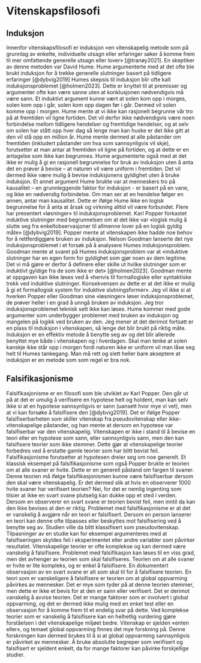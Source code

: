 # Vitenskapsfilosofi

## Induksjon

Innenfor vitenskapsfilosofi er induksjon «en vitenskapelig metode som på grunnlag av enkelte, individuelle utsagn eller erfaringer søker å komme frem til mer omfattende generelle utsagn eller lover» [@tranøy2021]. En skeptiker av denne metoden var David Hume. Hume argumenterte med at det ofte ble brukt induksjon for å trekke generelle slutninger basert på tidligere erfaringer [@dybvig2019] Humes skepsis til induksjon blir ofte kalt induksjonsproblemet [@holmen2023]. Dette er knyttet til at premisser og argumenter ofte kan være sanne uten at konklusjonen nødvendigvis må være sann. Et induktivt argument kunne vært at solen kom opp i morges, solen kom opp i går, solen kom opp dagen før i går. Dermed vil solen komme opp i morgen. Hume mente at vi ikke kan rasjonelt begrunne vår tro på at fremtiden vil ligne fortiden. Det vil derfor ikke nødvendigvis være noen forbindelse mellom tidligere hendelser og fremtidige hendelser, og at selv om solen har stått opp hver dag så lenge man kan huske er det ikke gitt at den vil stå opp en million år. Hume mente dermed at alle påstander om fremtiden (inkludert påstander om hva som sannsynligvis vil skje), forutsetter at man antar at fremtiden vil ligne på fortiden, og at dette er en antagelse som ikke kan begrunnes. Hume argumenterte også med at det ikke er mulig å gi en rasjonell begrunnelse for bruk av induksjon uten å anta det en prøver å bevise -- at naturen vil være uniform i fremtiden. Det vil dermed ikke være mulig å bevise induksjonens gyldighet uten å bruke induksjon. Et annet argument Hume brukte var at menneskers tro på kausalitet -- en grunnleggende faktor for induksjon - er basert på en vane, og ikke en nødvendig forbindelse. Om man ser at en hendelse følger en annen, antar man kausalitet. Dette er ifølge Hume ikke en logisk begrunnelse for å anta at årsak og virkning alltid vil være forbundet. Flere har presentert «løsninger» til induksjonsproblemet. Karl Popper forkastet induktive slutninger med begrunnelsen om at det ikke var «logisk mulig å slutte seg fra enkeltobservasjoner til allmenne lover på en logisk gyldig måte» [@dybvig2019]. Popper mente at vitenskapen ikke hadde noe behov for å rettferdiggjøre bruken av induksjon. Nelson Goodman lanserte det nye induksjonsproblemet i et forsøk på å analysere Humes induksjonsproblem. Goodman mente at svaret på Humes induksjonsproblem var at «induktive slutninger har en egen form for gyldighet som gjør noen av dem legitime. Det vi må gjøre er derfor å definere eller skille ut hvilke slutninger som er induktivt gyldige fra de som ikke er det» [@holmen2023]. Goodman mente at oppgaven kan ikke løses ved å «henvis til formallogiske eller syntaktiske trekk ved induktive slutninger. Konsekvensen av dette er at det ikke er mulig å gi et formallogisk system for induktive slutningsformer». Jeg vil ikke si at hverken Popper eller Goodman sine «løsninger» løser induksjonsproblemet, de prøver heller i en grad å unngå bruken av induksjon. Jeg tror induksjonsproblemet teknisk sett ikke kan løses. Hume kommer med gode argumenter som underbygger problemet med bruken av induksjon og mangelen på logikk ved bruken av den. Jeg mener at det derimot fortsatt er en plass til induksjon i vitenskapen, så lenge det blir brukt på riktig måte. Induksjon er en effektiv metode å benytte seg av og det blir allerede benyttet mye både i vitenskapen og i hverdagen. Skal man tenke at solen kanskje ikke står opp i morgen fordi naturen ikke er uniform vil man låse seg helt til Humes tankegang. Man må rett og slett heller bare akseptere at induksjon er en metode som som regel er bra nok.

## Falsifikasjonisme

Falsifikasjonisme er en filosofi som ble utviklet av Karl Popper. Den går ut på at det er umulig å verifisere en hypotese helt og holdent, man kan selv ikke si at en hypotese sannsynligvis er sann (uansett hvor mye vi vet), men at vi kan forsøke å falsifisere den [@dybvig2019]. Det er ifølge Popper falsifiserbarheten som skiller vitenskap fra pseudovitenskap eller ikke-vitenskapelige påstander, og han mente at dersom en hypotese var falsifiserbar var den vitenskapelig. Vitenskapen er ikke i stand til å bevise en teori eller en hypotese som sann, eller sannsynligvis sann, men den kan falsifisere teorier som ikke stemmer. Dette gjør at vitenskapelige teorier forbedres ved å erstatte gamle teorier som har blitt bevist feil. Falsifikasjonisme forutsetter at hypotesen dreier seg om noe generelt. Et klassisk eksempel på falsifikasjonisme som også Popper brukte er teorien om at alle svaner er hvite. Dette er en generell påstand om fargen til svaner. Denne teorien må ifølge falsifikasjonismen kunne være falsifiserbar dersom den skal være vitenskapelig. Er det dermed slik at hvis en observerer 1000 hvite svaner har verifisert teorien? Nei, for det er nemlig ingenting som tilsier at ikke en svart svane plutselig kan dukke opp et sted i verden. Dersom en observerer en svart svane er teorien bevist feil, men inntil da kan den ikke bevises at den er riktig. Problemet med falsifikasjonisme er at det er vanskelig å avgjøre når en teori er falsifisert. Dersom en person lanserer en teori kan denne ofte tilpasses eller beskyttes mot falsifisering ved å benytte seg av. Studien ville da blitt klassifisert som pseudovitenskap. Tilpasninger av en studie kan for eksempel argumenteres med at falsifiseringen skyldes feil i eksperimentet eller andre variabler som påvirker resultatet. Vitenskapelige teorier er ofte komplekse og kan dermed være vanskelig å falsifisere. Problemet med falsifikasjon kan løses til en viss grad, men det avhenger av teorien som skal falsifiseres. Teorien om at alle svaner er hvite er lite kompleks, og er enkel å falsifisere. En dokumentert observasjon av en svart svane er alt som skal til for å falsifisere teorien. En teori som er vanskeligere å falsifisere er teorien om at global oppvarming påvirkes av mennesker. Det er mye som tyder på at denne teorien stemmer, men dette er ikke et bevis for at den er sann eller verifisert. Det er derimot vanskelig å avvise teorien. Det er mange faktorer som er involvert i global oppvarming, og det er dermed ikke mulig med en enkel test eller en observasjon for å komme frem til et endelig svar på dette. Ved komplekse teorier som er vanskelig å falsifisere kan en helhetlig vurdering gjøre forståelsen i det vitenskapelige miljøet bedre. Vitenskap er sjelden «enten eller», og temaet global oppvarming finnes det mye forskning på. Denne forskningen kan dermed brukes til å si at global oppvarming sannsynligvis er påvirket av mennesker. Å bruke absolutte begreper som verifisert og falsifisert er sjeldent enkelt, da for mange faktorer kan påvirke forskjellige studier.
